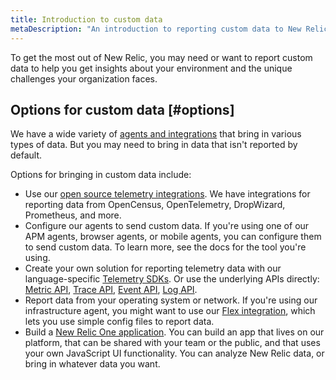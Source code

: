 ```yaml
---
title: Introduction to custom data
metaDescription: "An introduction to reporting custom data to New Relic: why you'd want to do that, and how to start."
---
```


To get the most out of New Relic, you may need or want to report custom data to help you get insights about your environment and the unique challenges your organization faces. 

## Options for custom data [#options]

We have a wide variety of [agents and integrations](https://newrelic.com/integrations) that bring in various types of data. But you may need to bring in data that isn't reported by default. 

Options for bringing in custom data include: 

* Use our [open source telemetry integrations](/docs/integrations/open-source-telemetry-integrations/get-started/introduction-new-relics-open-source-telemetry-integrations). We have integrations for reporting data from OpenCensus, OpenTelemetry, DropWizard, Prometheus, and more. 
* Configure our agents to send custom data. If you're using one of our APM agents, browser agents, or mobile agents, you can configure them to send custom data. To learn more, see the docs for the tool you're using. 
* Create your own solution for reporting telemetry data with our language-specific [Telemetry SDKs](/docs/telemetry-data-platform/ingest-manage-data/ingest-apis/telemetry-sdks-report-custom-telemetry-data). Or use the underlying APIs directly: [Metric API](/docs/telemetry-data-platform/ingest-manage-data/ingest-apis/introduction-metric-api), [Trace API](/docs/distributed-tracing/trace-api/introduction-trace-api), [Event API](/docs/telemetry-data-platform/ingest-manage-data/ingest-apis/introduction-event-api), [Log API](/docs/logs/log-management/log-api/introduction-log-api). 
* Report data from your operating system or network. If you're using our infrastructure agent, you might want to use our [Flex integration](/docs/integrations/host-integrations/host-integrations-list/flex-integration-tool-build-your-own-integration), which lets you use simple config files to report data.  
* Build a [New Relic One application](/docs/new-relic-one/use-new-relic-one/build-new-relic-one/new-relic-one-build-your-own-custom-new-relic-one-application). You can build an app that lives on our platform, that can be shared with your team or the public, and that uses your own JavaScript UI functionality. You can analyze New Relic data, or bring in whatever data you want. 
